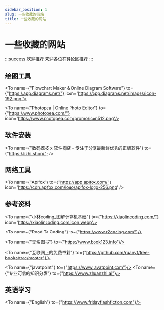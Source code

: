 ```yaml
---
sidebar_position: 1
slug: 一些收藏的网站
title: 一些收藏的网站
---
```




# 一些收藏的网站

:::success 欢迎推荐
欢迎各位在评论区推荐
:::



## 绘图工具

<To name={"Flowchart Maker & Online Diagram Software"} to={"https://app.diagrams.net/"} icon='https://app.diagrams.net/images/icon-192.png'/>

<To name={"Photopea | Online Photo Editor"} to={"https://www.photopea.com/"} icon='https://www.photopea.com/promo/icon512.png'/>



## 软件安装

<To name={"数码荔枝 x 软件商店 -  专注于分享最新鲜优秀的正版软件"} to={"https://lizhi.shop/"} />

<To name="跨平台开发知识图谱" to="https://tsejx.github.io/cross-platform-guidebook/"/>



## 网络工具


<To name={"Apifox"} to={"https://app.apifox.com/"} icon='https://cdn.apifox.com/logo/apifox-logo-256.png' />


## 参考资料
<To name={"小林coding_图解计算机基础"} to={"https://xiaolincoding.com/"} icon='https://xiaolincoding.com/icon.webp'/>

<To name={"Road To Coding"} to={"https://www.r2coding.com"}/>

<To name={"无名图书"} to={"https://www.book123.info"}/>

<To name={"互联网上的免费书籍"} to={"https://github.com/ruanyf/free-books/tree/master"}/>

<To name={"javatpoint"} to={"https://www.javatpoint.com"}/>
<To name={"专业可信的知识分发"} to={"https://www.zhuanzhi.ai"}/>


## 英语学习

<To name={"English"} to={"https://www.fridayflashfiction.com"}/>